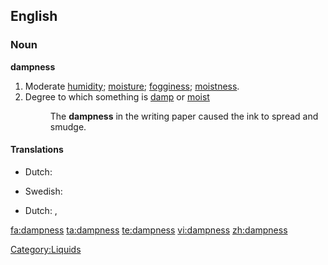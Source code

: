 ==English==

===Noun===
'''dampness'''

# Moderate [[humidity]]; [[moisture]]; [[fogginess]]; [[moistness]].
# Degree to which something is [[damp]] or [[moist]]
#: The '''dampness''' in the writing paper caused the ink to spread and smudge.

====Translations====
{{trans-top|moderate humidity}}
* Dutch: {{t-|nl|vochtigheid}}
{{trans-mid}}
* Swedish: {{t|sv|fuktighet|c}}
{{trans-bottom}}

{{trans-top|degree to which something is damp}}
* Dutch: {{t-|nl|vochtigheid}}, {{t|nl|vochtigheidsgraad}}
{{trans-mid}}
{{trans-bottom}}

[[Category:Liquids]]

[[fa:dampness]]
[[ta:dampness]]
[[te:dampness]]
[[vi:dampness]]
[[zh:dampness]]